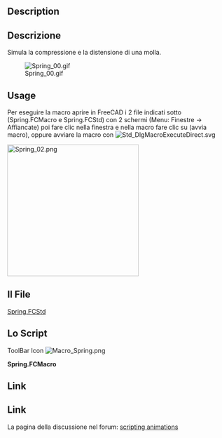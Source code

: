 <languages/>

{{Macro/it
|Name=Spring Simul
|Icon=Macro_Spring.png
|Translate=Spring Simul
|Description=Simula il movimento di una molla.
|Author=Mario52
|Version=1.0
|Date=2014-09-29
|FCVersion=All
|Download=The file [http://forum.freecad.org/download/file.php?id=7679 Spring.FCStd]<br />[https://www.freecad.org/wiki/images/2/2d/Macro_Spring.png ToolBar Icon]
}}

<div lang="en" dir="ltr" class="mw-content-ltr">
==Description==
</div>

<div class="mw-translate-fuzzy">
==Descrizione==
Simula la compressione e la distensione di una molla.
</div>

[[File:Spring_00.gif]]

<div lang="en" dir="ltr" class="mw-content-ltr">
==Usage==
</div>

Per eseguire la macro aprire in FreeCAD i 2 file indicati sotto (Spring.FCMacro e Spring.FCStd) con 2 schermi (Menu: Finestre → Affiancate) poi fare clic nella finestra e nella macro fare clic su {{KEY|F6}} (avvia macro), oppure avviare la macro con [[File:Std_DlgMacroExecuteDirect.svg]]

[[File:Spring_02.png|left|300px]]{{clear}}

<span id="The_File"></span>
==Il File==

[https://forum.freecad.org/download/file.php?id=7679 Spring.FCStd]

<span id="Script"></span>
==Lo Script==

ToolBar Icon [[Image:Macro_Spring.png]]

'''Spring.FCMacro'''

{{MacroCode|code=
import FreeCAD, FreeCADGui, Draft, Part
from FreeCAD import Base
import time

ii = iib = FreeCAD.getDocument("Spring").getObject("Helix001").Pitch.Value
i = ib = FreeCAD.getDocument("Spring").getObject("Helix001").Height.Value

pas = 1

for ii2 in range(int(60)):
    if pas == 0:
        if ii > iib-1:
            pas = 1
        else:
            ii += 1
            i = (ii * 10)
    else:
        if ii < 2:
            pas = 0
        else:
            ii -= 1
            i = (ii * 10)
   
    FreeCAD.getDocument("Spring").getObject("Helix001").Pitch = ii
    FreeCAD.getDocument("Spring").getObject("Helix001").Height = i
    App.Console.PrintMessage(str(ii2)+"  " + str(ii)+"  " + str(i)+"  " + str(pas) +"\n")
    Gui.updateGui()
    time.sleep(0.1)
    
}}


<div lang="en" dir="ltr" class="mw-content-ltr">
==Link==
</div>

==Link==
La pagina della discussione nel forum: [http://forum.freecad.org/viewtopic.php?f=22&t=7449#p62193 scripting animations]

{{clear}}